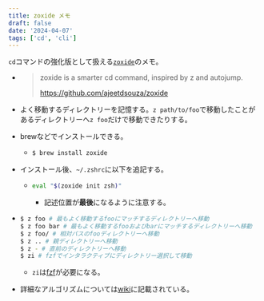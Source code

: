 ```yaml
---
title: zoxide メモ
draft: false
date: '2024-04-07'
tags: ['cd', 'cli']
---
```


`cd`コマンドの強化版として扱える[`zoxide`](https://github.com/ajeetdsouza/zoxide)のメモ。

- > zoxide is a smarter cd command, inspired by z and autojump.
  >
  > https://github.com/ajeetdsouza/zoxide
- よく移動するディレクトリーを記憶する。`z path/to/foo`で移動したことがあるディレクトリーへ`z foo`だけで移動できたりする。
- brewなどでインストールできる。
  - ```zsh
    $ brew install zoxide
    ```
- インストール後、`~/.zshrc`に以下を追記する。
  - ```zsh
    eval "$(zoxide init zsh)"
    ```

    - 記述位置が**最後**になるように注意する。
- ```zsh
  $ z foo # 最もよく移動するfooにマッチするディレクトリーへ移動
  $ z foo bar # 最もよく移動するfooおよびbarにマッチするディレクトリーへ移動
  $ z foo/ # 相対パスのfooディレクトリーへ移動
  $ z .. # 親ディレクトリーへ移動
  $ z - # 直前のディレクトリーへ移動
  $ zi # fzfでインタラクティブにディレクトリー選択して移動
  ```

  - `zi`は[fzf](https://github.com/junegunn/fzf)が必要になる。
- 詳細なアルゴリズムについては[wiki](https://github.com/ajeetdsouza/zoxide/wiki/Algorithm)に記載されている。

